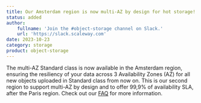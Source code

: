 ```yaml
---
title: Our Amsterdam region is now multi-AZ by design for hot storage!
status: added
author:
    fullname: 'Join the #object-storage channel on Slack.'
    url: 'https://slack.scaleway.com'
date: 2023-10-23
category: storage
product: object-storage
---
```


The multi-AZ Standard class is now available in the Amsterdam region, ensuring the resiliency of your data across 3 Availability Zones (AZ) for all new objects uploaded in Standard class from now on. 
This is our second region to support multi-AZ by design and to offer 99,9% of availability SLA, after the Paris region. Check out our [FAQ](/object-storage/faq/) for more information.

